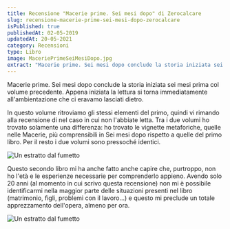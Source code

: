 ```yaml
---
title: Recensione "Macerie prime. Sei mesi dopo" di Zerocalcare
slug: recensione-macerie-prime-sei-mesi-dopo-zerocalcare
isPublished: true
publishedAt: 02-05-2019
updatedAt: 20-05-2021
category: Recensioni
type: Libro
image: MaceriePrimeSeiMesiDopo.jpg
extract: "Macerie prime. Sei mesi dopo conclude la storia iniziata sei mesi prima col volume precedente. Appena iniziata la lettura si torna immediatamente all’ambientazione che ci eravamo lasciati dietro. In questo volume ritroviamo gli stessi elementi del primo, quindi vi rimando alla recensione di nel caso in cui non l’abbiate letta. Tra i due volumi ho trovato solamente una differenza: ho trovato le vignette metaforiche, quelle nelle Macerie, più comprensibili in Sei mesi dopo rispetto a quelle del primo libro. Per il resto i due volumi sono pressoché identici."
---
```


<Book slug="macerie-prime-sei-mesi-dopo" />

Macerie prime. Sei mesi dopo conclude la storia iniziata sei mesi prima col volume precedente. Appena iniziata la lettura si torna immediatamente all'ambientazione che ci eravamo lasciati dietro.

In questo volume ritroviamo gli stessi elementi del primo, quindi vi rimando alla recensione di <InternalLink  slug="recensione-macerie-prime-zerocalcare"  text="Macerie prime"  /> nel caso in cui non l'abbiate letta. Tra i due volumi ho trovato solamente una differenza: ho trovato le vignette metaforiche, quelle nelle Macerie, più comprensibili in Sei mesi dopo rispetto a quelle del primo libro. Per il resto i due volumi sono pressoché identici.

<Image url="MaceriePrime2_2.jpg" alt="Un estratto dal fumetto" layout="intrinsic" width={768} height={1024} center={true}/>

Questo secondo libro mi ha anche fatto anche capire che, purtroppo, non ho l'età e le esperienze necessarie per comprenderlo appieno. Avendo solo 20 anni (al momento in cui scrivo questa recensione) non mi è possibile identificarmi nella maggior parte delle situazioni presenti nel libro (matrimonio, figli, problemi con il lavoro...) e questo mi preclude un totale apprezzamento dell'opera, almeno per ora.

<Image url="MaceriePrime2_3.jpg" alt="Un estratto dal fumetto" layout="intrinsic" width={768} height={1024} center={true}/>